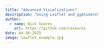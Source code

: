 ```yaml
---
title: "Advanced Visualizations"
description: "Using Leaflet and ggAnimate"
author: 
  - name: Nick Soares
    url: https://github.com/nasoares
date: 04-30-2025
image: leaflet_example.jpg
---
```

